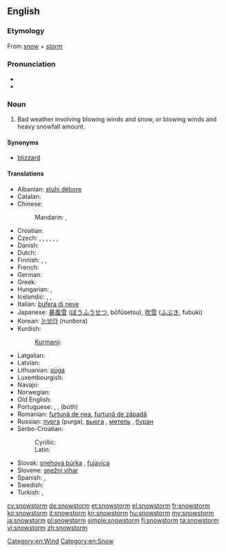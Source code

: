 ==English==

===Etymology===
From ''[[snow]]'' + ''[[storm]]''

===Pronunciation===
* {{IPA|/ˈsnəʊstɔːm/}}
* {{audio|en-us-snowstorm.ogg|Audio (US)}}

===Noun===
{{en-noun}}

# Bad weather involving blowing winds and snow, or blowing winds and heavy snowfall amount.

====Synonyms====
* [[blizzard]]

====Translations====
{{trans-top|bad weather involving blowing winds and snow}}
* Albanian: [[stuhi dëbore]]
* Catalan: {{t+|ca|nevada}}
* Chinese:
*: Mandarin: {{t-|cmn|暴風雪|sc=Hani}}, {{t-|cmn|暴风雪|tr=bàofēngxuě|sc=Hani}}
* Croatian: {{t-|hr|mećava|f}}
* Czech: {{t-|cs|blizard|m}}, {{t-|cs|sněhová bouře|f}}, {{t-|cs|sněhová vichřice|f}}, {{t-|cs|vánice|f}}, {{t+|cs|metelice|f}}, {{t-|cs|fujavice|f}}, {{t-|cs|chumelenice|f}}
* Danish: {{t-|da|snestorm|c}}
* Dutch: {{t+|nl|sneeuwstorm|m}}
* Finnish: {{t+|fi|myräkkä}}, {{t+|fi|lumimyrsky}}, {{t+|fi|pyry}}
* French: {{t+|fr|tempête de neige|f}}
* German: {{t+|de|Schneesturm|m}}
* Greek: {{t+|el|χιονοθύελλα|f|tr=chionothýella}}
* Hungarian: {{t+|hu|hóvihar}}, {{t-|hu|hóförgeteg}}
* Icelandic: {{t-|is|snjóstormur|m}}, {{t-|is|stórhríð|f}}, {{t+|is|kafaldsbylur|m}}
* Italian: [[bufera di neve]] {{f}}
* Japanese: [[暴風雪]] ([[ぼうふうせつ]], bōfūsetsu), [[吹雪]] ([[ふぶき]], fubuki)
* Korean: [[눈보라]] (nunbora)
* Kurdish:
*: [[Kurmanji]]: {{t|ku|pûk}} {{f}}
{{trans-mid}}
* Latgalian: {{tø|ltg|viejputnis}}
* Latvian: {{t-|lv|putenis}}
* Lithuanian: [[pūga]] {{f}}
* Luxembourgish: {{t-|lb|Schnéistuerm|m}}
* Navajo: {{tø|nv|chííl}}
* Norwegian: {{t+|no|snøstorm}}
* Old English: {{t-|ang|hriþ|alt=hrīþ|xs=Old English}}
* Portuguese: {{t+|pt|nevasca|f}} {{qualifier|Brazil}}, {{t-|pt|nevão|m}} {{qualifier|Portugal}}, {{t-|pt|tempestade de neve|f}} (both)
* Romanian: [[furtună de nea]], [[furtună de zăpadă]]
* Russian: [[пурга]] {{f}} (purga),  [[вьюгa]]  {{f}}, [[мeтeль]]  {{f}}, [[бурaн]]  {{m}}
* Serbo-Croatian:
*: Cyrillic: {{t-|sh|мећава|f|alt=мѐћава|sc=Cyrl|xs=Serbo-Croatian}}
*: Latin: {{t-|sh|mećava|f|alt=mèćava|xs=Serbo-Croatian}}
* Slovak: [[snehová búrka]]  {{f}}, [[fujavica]]  {{f}}
* Slovene: [[snežni vihar]] {{m}}
* Spanish: {{t+|es|nevada}}, {{t-|es|nevasca}}
* Swedish: {{t+|sv|snöstorm}}
* Turkish: {{t+|tr|tipi}},  {{t-|tr|kar fırtınası}}
{{trans-bottom}}

[[Category:en:Wind]]

[[cy:snowstorm]]
[[de:snowstorm]]
[[et:snowstorm]]
[[el:snowstorm]]
[[fr:snowstorm]]
[[ko:snowstorm]]
[[it:snowstorm]]
[[kn:snowstorm]]
[[hu:snowstorm]]
[[my:snowstorm]]
[[ja:snowstorm]]
[[pl:snowstorm]]
[[simple:snowstorm]]
[[fi:snowstorm]]
[[ta:snowstorm]]
[[vi:snowstorm]]
[[zh:snowstorm]]
[[Category:en:Snow]]